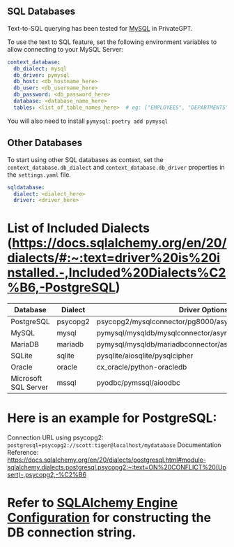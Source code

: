 ## SQL Databases
Text-to-SQL querying has been tested for [MySQL](https://www.mysql.com/) in PrivateGPT.

To use the text to SQL feature, set the following environment variables to allow connecting to your MySQL Server:

```yaml
context_database:
  db_dialect: mysql
  db_driver: pymysql
  db_host: <db_hostname_here>
  db_user: <db_username_here>
  db_password: <db_password_here>
  database: <database_name_here>
  tables: <list_of_table_names_here>  # eg: ["EMPLOYEES", "DEPARTMENTS"]
```

You will also need to install `pymysql`: `poetry add pymysql`

## Other Databases
To start using other SQL databases as context, set the `context_database.db_dialect` and `context_database.db_driver` properties in the `settings.yaml` file.

```yaml
sqldatabase:
  dialect: <dialect_here>
  driver: <driver_here>
```

# List of Included Dialects (https://docs.sqlalchemy.org/en/20/dialects/#:~:text=driver%20is%20installed.-,Included%20Dialects%C2%B6,-PostgreSQL)

| Database              | Dialect  | Driver Options                                            |
|-----------------------|----------|---------------------------------------------------------- |
| PostgreSQL            | psycopg2 | psycopg2/mysqlconnector/pg8000/asyncpg/                   |
| MySQL                 | mysql    | pymysql/mysqldb/mysqlconnector/asyncmy/aiomysql/cymysql   |
| MariaDB               | mariadb  | pymysql/mysqldb/mariadbconnector/asyncmy/aiomysql/cymysql |
| SQLite                | sqlite   | pysqlite/aiosqlite/pysqlcipher                            |
| Oracle                | oracle   | cx_oracle/python-oracledb                                 |
| Microsoft SQL Server  | mssql    | pyodbc/pymssql/aioodbc                                    |

# Here is an example for PostgreSQL:
Connection URL using psycopg2: `postgresql+psycopg2://scott:tiger@localhost/mydatabase`
Documentation Reference: https://docs.sqlalchemy.org/en/20/dialects/postgresql.html#module-sqlalchemy.dialects.postgresql.psycopg2:~:text=ON%20CONFLICT%20(Upsert)-,psycopg2,-%C2%B6


# Refer to [SQLAlchemy Engine Configuration](https://docs.sqlalchemy.org/en/20/core/engines.html) for constructing the DB connection string.